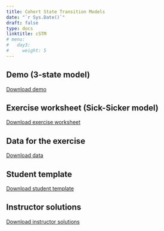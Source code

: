 ---
title: Cohort State Transition Models  
date: "`r Sys.Date()`"
draft: false
type: docs
linktitle: cSTM
# menu:
#   day3:
#     weight: 5
---

## Demo (3-state model)

[Download demo](../../../rmds/Markov_3state.Rmd)

## Exercise worksheet (Sick-Sicker model)

[Download exercise worksheet](../../../rmds/markov_sick-sicker_exercise.pdf)

## Data for the exercise

[Download data](../../../rmds/HMD_USA_Mx_2015.csv)

## Student template

[Download student template](../../../rmds/markov_sick-sicker_template.Rmd)

## Instructor solutions

[Download instructor solutions](../../../rmds/markov_sick-sicker_solutions.Rmd)

